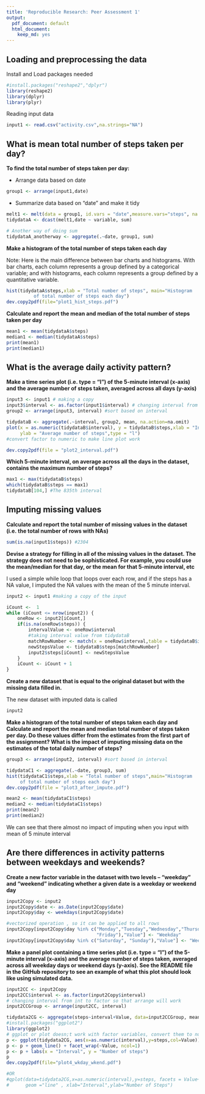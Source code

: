 ```yaml
---
title: 'Reproducible Research: Peer Assessment 1'
output:
  pdf_document: default
  html_document:
    keep_md: yes
---
```



## Loading and preprocessing the data

Install and Load packages needed
```r
#install.packages("reshape2","dplyr")
library(reshape2)
library(dplyr)
library(plyr)
```

Reading input data
```r
input1 <- read.csv("activity.csv",na.strings="NA")

```
## What is mean total number of steps taken per day?
**To find the total number of steps taken per day:**

* Arrange data based on date
```r
group1 <- arrange(input1,date)
```
* Summarize data based on "date" and make it tidy
```r
melt1 <- melt(data = group1, id.vars = "date",measure.vars="steps", na.rm = T)
tidydataA <- dcast(melt1,date ~ variable, sum)

# Another way of doing sum
tidydataA_anotherway <- aggregate(.~date, group1, sum)
```
**Make a histogram of the total number of steps taken each day**

Note: Here is the main difference between bar charts and histograms. With bar charts, each column represents a group defined by a categorical variable; and with histograms, each column represents a group defined by a quantitative variable.
```r
hist(tidydataA$steps,xlab = "Total number of steps", main="Histogram 
          of total number of steps each day")
dev.copy2pdf(file="plot1_hist_steps.pdf")

```
**Calculate and report the mean and median of the total number of steps taken per day**

```r
mean1 <- mean(tidydataA$steps)
median1 <- median(tidydataA$steps)
print(mean1)
print(median1)
```
## What is the average daily activity pattern?
**Make a time series plot (i.e. type = "l") of the 5-minute interval (x-axis) and the average number of steps taken, averaged across all days (y-axis)**

```r
input3 <- input1 # making a copy
input3$interval <- as.factor(input1$interval) # changing interval from int to factor
group2 <- arrange(input3, interval) #sort based on interval

tidydataB <- aggregate(.~interval, group2, mean, na.action=na.omit)
plot(x = as.numeric(tidydataB$interval), y = tidydataB$steps,xlab = "Interval",
     ylab = "Average number of steps",type = "l")
#convert factor to numeric to make line plot work
```
```r
dev.copy2pdf(file = "plot2_interval.pdf")
```
**Which 5-minute interval, on average across all the days in the dataset, contains the maximum number of steps?**

```r
max1 <- max(tidydataB$steps)
which(tidydataB$steps == max1)
tidydataB[104,] #The 835th interval
```
## Imputing missing values

**Calculate and report the total number of missing values in the dataset (i.e. the total number of rows with NAs)**

```r
sum(is.na(input1$steps)) #2304
```

**Devise a strategy for filling in all of the missing values in the dataset. The strategy does not need to be sophisticated. For example, you could use the mean/median for that day, or the mean for that 5-minute interval, etc**

I used a simple while loop that loops over each row, and if the steps has a NA value, I imputed the NA values with the mean of the 5 minute interval. 

```r
input2 <- input1 #making a copy of the input

iCount <-  1
while (iCount <= nrow(input2)) {
    oneRow <- input2[iCount,]
    if(is.na(oneRow$steps)) {
        intervalValue <- oneRow$interval
        #taking interval value from tidydataB
        matchRowNumber <- match(x = oneRow$interval,table = tidydataB$interval)  
        newStepsValue <- tidydataB$steps[matchRowNumber] 
        input2$steps[iCount] <- newStepsValue
    }
    iCount <- iCount + 1
}
```
**Create a new dataset that is equal to the original dataset but with the missing data filled in.**

The new dataset with imputed data is called 
```r
input2 
```

**Make a histogram of the total number of steps taken each day and Calculate and report the mean and median total number of steps taken per day. Do these values differ from the estimates from the first part of the assignment? What is the impact of imputing missing data on the estimates of the total daily number of steps?**

```r
group3 <- arrange(input2, interval) #sort based in interval

tidydataC1 <- aggregate(.~date, group3, sum)
hist(tidydataC1$steps,xlab = "Total number of steps",main="Histogram 
     of total number of steps each day")
dev.copy2pdf(file = "plot3_after_impute.pdf")

mean2 <- mean(tidydataC1$steps)
median2 <- median(tidydataC1$steps)
print(mean2)
print(median2)
```
We can see that there almost no impact of imputing when you input with mean of 5 minute interval

## Are there differences in activity patterns between weekdays and weekends?

**Create a new factor variable in the dataset with two levels – “weekday” and “weekend” indicating whether a given date is a weekday or weekend day**

```r
input2Copy <- input2
input2Copy$date <- as.Date(input2Copy$date)
input2Copy$day <- weekdays(input2Copy$date)

#vectorized operation , so it can be applied to all rows    
input2Copy[input2Copy$day %in% c("Monday","Tuesday","Wednesday","Thursday", 
                                 "Friday"),"Value"] <- "Weekday"
input2Copy[input2Copy$day %in% c("Saturday", "Sunday"),"Value"] <- "Weekend"

```

**Make a panel plot containing a time series plot (i.e. type = "l") of the 5-minute interval (x-axis) and the average number of steps taken, averaged across all weekday days or weekend days (y-axis). See the README file in the GitHub repository to see an example of what this plot should look like using simulated data.**

```r
input2CC <- input2Copy
input2CC$interval <- as.factor(input2Copy$interval) 
# changing interval from int to factor so that arrange will work
input2CCGroup <- arrange(input2CC, interval)

tidydata2CG <- aggregate(steps~interval+Value, data=input2CCGroup, mean, na.action=na.omit)
#install.packages("ggplot2")
library(ggplot2)
# ggplot or plot doesn;t work with factor variables, convert them to numeric
p <- ggplot(tidydata2CG, aes(x=as.numeric(interval),y=steps,col=Value))
p <- p + geom_line() + facet_wrap(~Value, ncol=1)
p <- p + labs(x = "Interval", y = "Number of steps")
p
dev.copy2pdf(file="plot4_wkday_wkend.pdf")

#OR
#qplot(data=tidydata2CG,x=as.numeric(interval),y=steps, facets = Value~.,
#      geom ="line" , xlab="Interval",ylab="Number of Steps")

```

